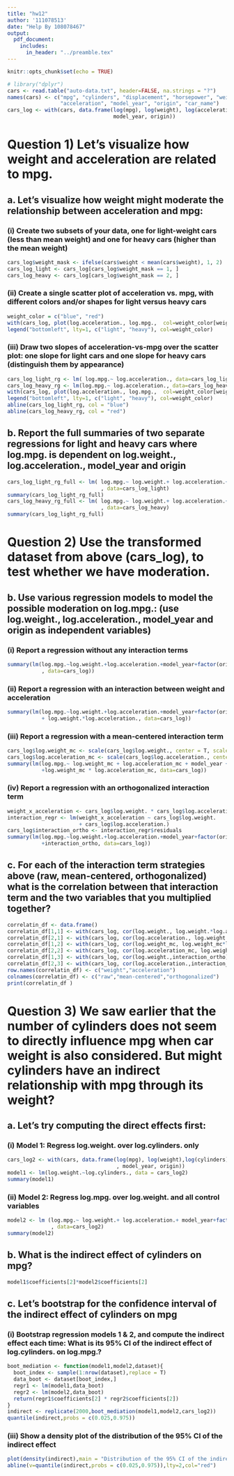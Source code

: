 ```yaml
---
title: "hw12"
author: '111078513'
date: "Help By 108078467"
output:
  pdf_document: 
    includes:
      in_header: "../preamble.tex"
---
```


```r
knitr::opts_chunk$set(echo = TRUE)
```

```r
# library("dplyr")
cars <- read.table("auto-data.txt", header=FALSE, na.strings = "?")
names(cars) <- c("mpg", "cylinders", "displacement", "horsepower", "weight", 
                 "acceleration", "model_year", "origin", "car_name")
cars_log <- with(cars, data.frame(log(mpg), log(weight), log(acceleration), 
                                  model_year, origin))
```

# Question 1) Let’s visualize how weight and acceleration are related to mpg.

## a. Let’s visualize how weight might moderate the relationship between acceleration and mpg:

### (i) Create two subsets of your data, one for light-weight cars (less than mean weight) and one for heavy cars (higher than the mean weight)

```r
cars_log$weight_mask <- ifelse(cars$weight < mean(cars$weight), 1, 2)
cars_log_light <- cars_log[cars_log$weight_mask == 1, ]
cars_log_heavy <- cars_log[cars_log$weight_mask == 2, ]
```

### (ii) Create a single scatter plot of acceleration vs. mpg, with different colors and/or shapes for light versus heavy cars

```r
weight_color = c("blue", "red")
with(cars_log, plot(log.acceleration., log.mpg.,  col=weight_color[weight_mask]))
legend("bottomleft", lty=1, c("light", "heavy"), col=weight_color)
```

### (iii) Draw two slopes of acceleration-vs-mpg over the scatter plot: one slope for light cars and one slope for heavy cars (distinguish them by appearance)

```r
cars_log_light_rg <- lm( log.mpg.~ log.acceleration., data=cars_log_light)
cars_log_heavy_rg <- lm(log.mpg.~ log.acceleration., data=cars_log_heavy)
with(cars_log, plot(log.acceleration., log.mpg.,  col=weight_color[weight_mask]))
legend("bottomleft", lty=1, c("light", "heavy"), col=weight_color)
abline(cars_log_light_rg, col = "blue")
abline(cars_log_heavy_rg, col = "red")
```

## b. Report the full summaries of two separate regressions for light and heavy cars where log.mpg. is dependent on log.weight., log.acceleration., model_year and origin

```r
cars_log_light_rg_full <- lm( log.mpg.~ log.weight.+ log.acceleration.+ model_year + origin
                              , data=cars_log_light)
summary(cars_log_light_rg_full)
cars_log_heavy_rg_full <- lm( log.mpg.~ log.weight.+ log.acceleration.+ model_year + origin
                              , data=cars_log_heavy)
summary(cars_log_light_rg_full)
```

# Question 2) Use the transformed dataset from above (cars_log), to test whether we have moderation.

## b. Use various regression models to model the possible moderation on log.mpg.: (use log.weight., log.acceleration., model_year and origin as independent variables)

### (i) Report a regression without any interaction terms

```r
summary(lm(log.mpg.~log.weight.+log.acceleration.+model_year+factor(origin) 
           , data=cars_log))
```

### (ii) Report a regression with an interaction between weight and acceleration

```r
summary(lm(log.mpg.~log.weight.+log.acceleration.+model_year+factor(origin)
           + log.weight.*log.acceleration., data=cars_log))
```

### (iii) Report a regression with a mean-centered interaction term

```r
cars_log$log.weight_mc <- scale(cars_log$log.weight., center = T, scale = F) 
cars_log$log.acceleration_mc <- scale(cars_log$log.acceleration., center = T, scale = F)
summary(lm(log.mpg.~ log.weight_mc + log.acceleration_mc + model_year + factor(origin)
           +log.weight_mc * log.acceleration_mc, data=cars_log))
```

### (iv) Report a regression with an orthogonalized interaction term

```r
weight_x_acceleration <- cars_log$log.weight. * cars_log$log.acceleration.
interaction_regr <- lm(weight_x_acceleration ~ cars_log$log.weight. 
                       + cars_log$log.acceleration.)
cars_log$interaction_ortho <- interaction_regr$residuals
summary(lm(log.mpg.~log.weight.+log.acceleration.+model_year+factor(origin)
           +interaction_ortho, data=cars_log))
```

## c. For each of the interaction term strategies above (raw, mean-centered, orthogonalized) what is the correlation between that interaction term and the two variables that you multiplied together?

```r
correlatin_df <- data.frame()
correlatin_df[1,1] <- with(cars_log, cor(log.weight., log.weight.*log.acceleration.)) 
correlatin_df[2,1] <- with(cars_log, cor(log.acceleration., log.weight.*log.acceleration.))
correlatin_df[1,2] <- with(cars_log, cor(log.weight_mc, log.weight_mc*log.acceleration_mc))
correlatin_df[2,2] <- with(cars_log, cor(log.acceleration_mc, log.weight_mc*log.acceleration_mc))
correlatin_df[1,3] <- with(cars_log, cor(log.weight.,interaction_ortho))
correlatin_df[2,3] <- with(cars_log, cor(log.acceleration.,interaction_ortho))
row.names(correlatin_df) <- c("weight","acceleration") 
colnames(correlatin_df) <- c("raw","mean-centered","orthogonalized") 
print(correlatin_df )
```

# Question 3) We saw earlier that the number of cylinders does not seem to directly influence mpg when car weight is also considered.  But might cylinders have an indirect relationship with mpg through its weight?

## a. Let’s try computing the direct effects first:

### (i) Model 1: Regress log.weight. over log.cylinders. only

```r
cars_log2 <- with(cars, data.frame(log(mpg), log(weight),log(cylinders), log(acceleration)
                                   , model_year, origin))
model1 <- lm(log.weight.~log.cylinders., data = cars_log2)
summary(model1)
```

### (ii) Model 2: Regress log.mpg. over log.weight. and all control variables


```r
model2 <- lm (log.mpg.~ log.weight.+ log.acceleration.+ model_year+factor(origin)  
              , data=cars_log2)
summary(model2)
```

## b. What is the indirect effect of cylinders on mpg? 

```r
model1$coefficients[2]*model2$coefficients[2]
```

## c. Let’s bootstrap for the confidence interval of the indirect effect of cylinders on mpg

### (i) Bootstrap regression models 1 & 2, and compute the indirect effect each time: What is its 95% CI of the indirect effect of log.cylinders. on log.mpg.?

```r
boot_mediation <- function(model1,model2,dataset){
  boot_index <- sample(1:nrow(dataset),replace = T) 
  data_boot <- dataset[boot_index,] 
  regr1 <- lm(model1,data_boot)
  regr2 <- lm(model2,data_boot) 
  return(regr1$coefficients[2] * regr2$coefficients[2])
}
indirect <- replicate(2000,boot_mediation(model1,model2,cars_log2)) 
quantile(indirect,probs = c(0.025,0.975))
```

### (iii) Show a density plot of the distribution of the 95% CI of the indirect effect

```r
plot(density(indirect),main = "Distribution of the 95% CI of the indirect eff ect")
abline(v=quantile(indirect,probs = c(0.025,0.975)),lty=2,col="red")
```


